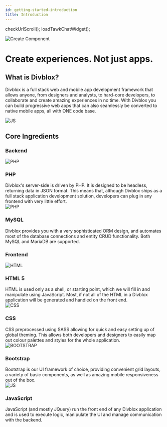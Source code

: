 ```yaml
---
id: getting-started-introduction
title: Introduction
---
```


checkUrlScroll();
loadTawkChatWidget();

<div className="text--center">
 <img data-action="zoom"  alt="Create Component" src={useBaseUrl('_media/divblox-logo-1.png')} />
</div>

<div className="text--center">
 <h1>Create experiences. Not just apps. </h1>
</div>

## What is Divblox?

Divblox is a full stack web and mobile app development framework that allows anyone, from designers and analysts, to hard-core developers, to collaborate and create amazing experiences in no time.
With Divblox you can build progressive web apps that can also seamlessly be converted to native mobile apps, all with ONE code base.

<div className="text--center">
    <img data-action="zoom"  alt="JS" src={useBaseUrl('_getting-started-media/web_based_developers.jpg')} />
</div>

## Core Ingredients

### Backend

<div className="card">
    <div className="card__body">
        <div className="container">
            <div className="row">
                <div className="col col--3 text--center" style={{margin:'auto'}}>
                    <img data-action="zoom"  alt="PHP" src={useBaseUrl('_media/php.png')} style={{height: '100px'}} />
                </div>
                <div className="col col--9">
                    <h3>PHP</h3> Divblox's server-side is driven by PHP. It is designed to be headless, returning data in JSON format. This means that, although Divblox ships
                    as a full stack application development solution, developers can plug in any frontend with very little effort.
                </div>
            </div>
        </div>
    </div>
</div>

<div className="card">
    <div className="card__body">
        <div className="container">
            <div className="row">
                <div className="col col--3 text--center" style={{margin:'auto'}}>
                    <img data-action="zoom"  alt="PHP" src={useBaseUrl('_media/mysql_logo.png')} style={{height: '100px'}} />
                </div>
                <div className="col col--9">
                    <h3>MySQL</h3> Divblox provides you with a very sophisticated ORM design,
                    and automates most of the database connections and entity CRUD functionality. Both MySQL and MariaDB
                    are supported.
                </div>
            </div>
        </div>
    </div>
</div>

### Frontend

<div className="card">
    <div className="card__body">
        <div className="container">
            <div className="row">
                <div className="col col--3 text--center" style={{margin:'auto'}}>
                    <img data-action="zoom"  alt="HTML" src={useBaseUrl('_media/html.ico')} style={{height: '100px'}} />
                </div>
                <div className="col col--9">
                    <h3>HTML 5</h3> HTML is used only as a shell, or starting point, which we will fill in and manipulate using JavaScript. Most, if not all
                    of the HTML in a Divblox application will be generated and handled on the front end.
                </div>
            </div>
        </div>
    </div>
</div>

<div className="card">
    <div className="card__body">
        <div className="container">
            <div className="row">
                <div className="col col--3 text--center" style={{margin:'auto'}}>
                    <img data-action="zoom"  alt="CSS" src={useBaseUrl('_media/css.png')} style={{height: '100px'}} />
                </div>
                <div className="col col--9">
                    <h3>CSS</h3> CSS preprocessed using SASS allowing for quick and easy setting up of global theming. This allows both developers
                    and designers to easily map out colour palettes and styles for the whole application.
                </div>
            </div>
        </div>
    </div>
</div>

<div className="card">
    <div className="card__body">
        <div className="container">
            <div className="row">
                <div className="col col--3 text--center" style={{margin:'auto'}}>
                    <img data-action="zoom"  alt="BOOTSTRAP" src={useBaseUrl('_media/bootstrap.png')} style={{height: '100px'}} />
                </div>
                <div className="col col--9">
                    <h3>Bootstrap </h3> Bootstrap is our UI framework of choice, providing convenient grid layouts, a variety of basic components,
                    as well as amazing mobile responsiveness out of the box.
                </div>
            </div>
        </div>
    </div>
</div>


<div className="card">
    <div className="card__body">
        <div className="container">
            <div className="row">
                <div className="col col--3 text--center" style={{margin:'auto'}}>
                    <img data-action="zoom"  alt="JS" src={useBaseUrl('_media/js.jpg')} style={{height: '100px'}} />
                </div>
                <div className="col col--9">
                    <h3>JavaScript</h3> JavaScript (and mostly JQuery) run the front end of any Divblox application and is used to execute logic,
                    manipulate the UI and manage communication with the backend.
                </div>
            </div>
        </div>
    </div>
</div>



